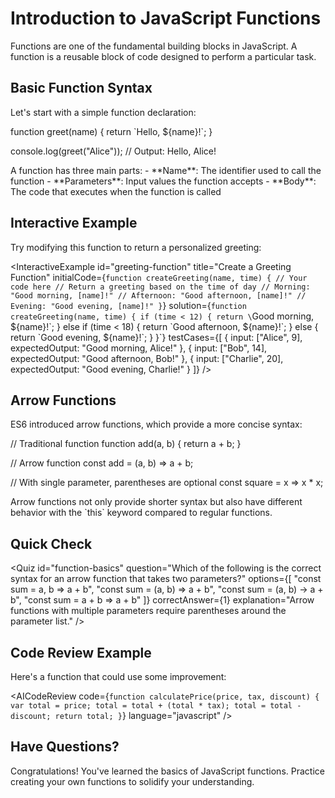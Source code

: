 # Introduction to JavaScript Functions

Functions are one of the fundamental building blocks in JavaScript. A function is a reusable block of code designed to perform a particular task.

## Basic Function Syntax

Let's start with a simple function declaration:

<CodeBlock language="javascript" title="basic-function.js">
function greet(name) {
  return `Hello, ${name}!`;
}

console.log(greet("Alice")); // Output: Hello, Alice!
</CodeBlock>

<Note type="info" title="Function Components">
A function has three main parts:
- **Name**: The identifier used to call the function
- **Parameters**: Input values the function accepts
- **Body**: The code that executes when the function is called
</Note>

## Interactive Example

Try modifying this function to return a personalized greeting:

<InteractiveExample
  id="greeting-function"
  title="Create a Greeting Function"
  initialCode={`function createGreeting(name, time) {
  // Your code here
  // Return a greeting based on the time of day
  // Morning: "Good morning, [name]!"
  // Afternoon: "Good afternoon, [name]!"
  // Evening: "Good evening, [name]!"
}`}
  solution={`function createGreeting(name, time) {
  if (time < 12) {
    return \`Good morning, \${name}!\`;
  } else if (time < 18) {
    return \`Good afternoon, \${name}!\`;
  } else {
    return \`Good evening, \${name}!\`;
  }
}`}
  testCases={[
    { input: ["Alice", 9], expectedOutput: "Good morning, Alice!" },
    { input: ["Bob", 14], expectedOutput: "Good afternoon, Bob!" },
    { input: ["Charlie", 20], expectedOutput: "Good evening, Charlie!" }
  ]}
/>

## Arrow Functions

ES6 introduced arrow functions, which provide a more concise syntax:

<CodeBlock language="javascript" showLineNumbers>
// Traditional function
function add(a, b) {
  return a + b;
}

// Arrow function
const add = (a, b) => a + b;

// With single parameter, parentheses are optional
const square = x => x * x;
</CodeBlock>

<AIExplainer concept="arrow functions">
Arrow functions not only provide shorter syntax but also have different behavior with the `this` keyword compared to regular functions.
</AIExplainer>

## Quick Check

<Quiz
  id="function-basics"
  question="Which of the following is the correct syntax for an arrow function that takes two parameters?"
  options={[
    "const sum = a, b => a + b",
    "const sum = (a, b) => a + b",
    "const sum = (a, b) -> a + b",
    "const sum = a + b => a + b"
  ]}
  correctAnswer={1}
  explanation="Arrow functions with multiple parameters require parentheses around the parameter list."
/>

## Code Review Example

Here's a function that could use some improvement:

<AICodeReview
  code={`function calculatePrice(price, tax, discount) {
  var total = price;
  total = total + (total * tax);
  total = total - discount;
  return total;
}`}
  language="javascript"
/>

## Have Questions?

<AIChat
  title="Ask about Functions"
  placeholder="Ask me anything about JavaScript functions..."
/>

<Note type="success">
Congratulations! You've learned the basics of JavaScript functions. Practice creating your own functions to solidify your understanding.
</Note>